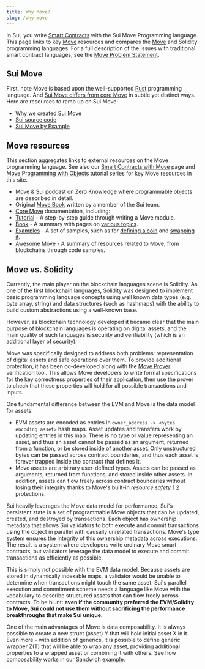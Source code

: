 ```yaml
---
title: Why Move?
slug: /why-move
---
```


In Sui, you write [Smart Contracts](../../build/create-smart-contracts/smart-contracts.mdx) with the Sui Move Programming language. This page links to key [Move](https://golden.com/wiki/Move_(programming_language)-MNA4DZ6) resources and compares the [Move](https://github.com/move-language/move/tree/main/language/documentation) and Solidity programming languages. For a full description of the issues with traditional smart contract languages, see the [Move Problem Statement](https://github.com/MystenLabs/awesome-move/blob/main/docs/problem_statement.mdx).

## Sui Move

First, note Move is based upon the well-supported [Rust](https://www.rust-lang.org/) programming language. And [Sui Move differs from core Move](./how-sui-move-differs.mdx) in subtle yet distinct ways. Here are resources to ramp up on Sui Move:

-   [Why we created Sui Move](https://sui.io/resources-move/why-we-created-sui-move/)
-   [Sui source code](https://github.com/MystenLabs/sui)
-   [Sui Move by Example](https://examples.sui.io)

## Move resources

This section aggregates links to external resources on the Move programming language. See also our [Smart Contracts with Move](../../build/create-smart-contracts/smart-contracts.mdx) page and [Move Programming with Objects](../../build/program-with-objects/using-objects.mdx) tutorial series for key Move resources in this site.

-   [Move & Sui podcast](https://zeroknowledge.fm/228-2/) on Zero Knowledge where programmable objects are described in detail.
-   Original [Move Book](https://move-language.github.io/move/) written by a member of the Sui team.
-   [Core Move](https://github.com/move-language/move/tree/main/language/documentation) documentation, including:
-   [Tutorial](https://github.com/move-language/move/blob/main/language/documentation/tutorial/README.mdx) - A step-by-step guide through writing a Move module.
-   [Book](https://github.com/move-language/move/blob/main/language/documentation/book/src/introduction.mdx) - A summary with pages on [various topics](https://github.com/move-language/move/tree/main/language/documentation/book/src).
-   [Examples](https://github.com/move-language/move/tree/main/language/documentation/examples/experimental) - A set of samples, such as for [defining a coin](https://github.com/move-language/move/tree/main/language/documentation/examples/experimental/basic-coin) and [swapping it](https://github.com/move-language/move/tree/main/language/documentation/examples/experimental/coin-swap).
-   [Awesome Move](https://github.com/MystenLabs/awesome-move/blob/main/README.mdx) - A summary of resources related to Move, from blockchains through code samples.

## Move vs. Solidity

Currently, the main player on the blockchain languages scene is Solidity. As one of the first blockchain languages, Solidity was designed to implement basic programming language concepts using well known data types (e.g. byte array, string) and data structures (such as hashmaps) with the ability to build custom abstractions using a well-known base.

However, as blockchain technology developed it became clear that the main purpose of blockchain languages is operating on digital assets, and the main quality of such languages is security and verifiability (which is an additional layer of security).

Move was specifically designed to address both problems: representation of digital assets and safe operations over them. To provide additional protection, it has been co-developed along with the [Move Prover](https://arxiv.org/abs/2110.08362) verification tool. This allows Move developers to write formal specifications for the key correctness properties of their application, then use the prover to check that these properties will hold for all possible transactions and inputs.

One fundamental difference between the EVM and Move is the data model for assets:

-   EVM assets are encoded as entries in `owner_address -> <bytes encoding asset>` hash maps. Asset updates and transfers work by updating entries in this map. There is no type or value representing an asset, and thus an asset cannot be passed as an argument, returned from a function, or be stored inside of another asset. Only unstructured bytes can be passed across contract boundaries, and thus each asset is forever trapped inside the contract that defines it.
-   Move assets are arbitrary user-defined types. Assets can be passed as arguments, returned from functions, and stored inside other assets. In addition, assets can flow freely across contract boundaries without losing their integrity thanks to Move's built-in _resource safety_ [1](https://diem-developers-components.netlify.app/papers/diem-move-a-language-with-programmable-resources/2020-05-26.pdf) [2](https://arxiv.org/abs/2004.05106) protections.

Sui heavily leverages the Move data model for performance. Sui's persistent state is a set of programmable Move objects that can be updated, created, and destroyed by transactions. Each object has ownership metadata that allows Sui validators to both execute and commit transactions using the object in parallel with causally unrelated transactions. Move's type system ensures the integrity of this ownership metadata across executions. The result is a system where developers write ordinary Move smart contracts, but validators leverage the data model to execute and commit transactions as efficiently as possible.

This is simply not possible with the EVM data model. Because assets are stored in dynamically indexable maps, a validator would be unable to determine when transactions might touch the same asset. Sui's parallel execution and commitment scheme needs a language like Move with the vocabulary to describe structured assets that can flow freely across contracts. To be blunt: **even if the community preferred the EVM/Solidity to Move, Sui could not use them without sacrificing the performance breakthroughs that make Sui unique**.

One of the main advantages of Move is data composability. It is always possible to create a new struct (asset) Y that will hold initial asset X in it. Even more - with addition of generics, it is possible to define generic wrapper Z(T) that will be able to wrap any asset, providing additional properties to a wrapped asset or combining it with others. See how composability works in our [Sandwich example](https://github.com/MystenLabs/sui/tree/main/sui_programmability/examples/basics/sources/sandwich.move).
